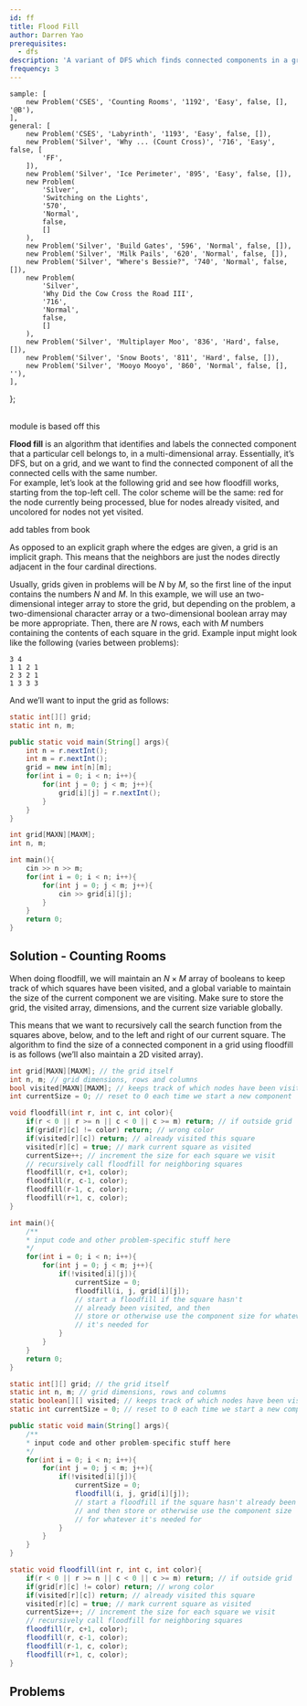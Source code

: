 ```yaml
---
id: ff
title: Flood Fill
author: Darren Yao
prerequisites:
  - dfs
description: 'A variant of DFS which finds connected components in a graph respresented by a grid.'
frequency: 3
---
```



	sample: [
		new Problem('CSES', 'Counting Rooms', '1192', 'Easy', false, [], '@B'),
	],
	general: [
		new Problem('CSES', 'Labyrinth', '1193', 'Easy', false, []),
		new Problem('Silver', 'Why ... (Count Cross)', '716', 'Easy', false, [
			'FF',
		]),
		new Problem('Silver', 'Ice Perimeter', '895', 'Easy', false, []),
		new Problem(
			'Silver',
			'Switching on the Lights',
			'570',
			'Normal',
			false,
			[]
		),
		new Problem('Silver', 'Build Gates', '596', 'Normal', false, []),
		new Problem('Silver', 'Milk Pails', '620', 'Normal', false, []),
		new Problem('Silver', "Where's Bessie?", '740', 'Normal', false, []),
		new Problem(
			'Silver',
			'Why Did the Cow Cross the Road III',
			'716',
			'Normal',
			false,
			[]
		),
		new Problem('Silver', 'Multiplayer Moo', '836', 'Hard', false, []),
		new Problem('Silver', 'Snow Boots', '811', 'Hard', false, []),
		new Problem('Silver', 'Mooyo Mooyo', '860', 'Normal', false, [], ''),
	],
};

<!-- new Problem("LC", "Flood Fill", "https://leetcode.com/problems/flood-fill/", "Intro|Easy", false, []), -->

<!-- Mooyo Mooyo: Not a sorting problem, but you can use sorting to simulate gravity. - Write a custom comparator which puts zeroes at the front and use `stable_sort` to keep the relative order of other elements the same. -->

<Problems problems={problems.sample} />

<br />

<Resources>
	<Resource source="IUSACO" title="10.5 - Flood Fill">
		module is based off this
	</Resource>
    <Resource source="CP2" title="4.2.4 - Flood Fill"> </Resource>
</Resources>

**Flood fill** is an algorithm that identifies and labels the connected component that a particular cell belongs to, in a multi-dimensional array. Essentially, it’s DFS, but on a grid, and we want to find the connected component of all the connected cells with the same number.  
For example, let’s look at the following grid and see how floodfill works, starting from the top-left cell. The color scheme will be the same: red for the node currently being processed, blue for nodes already visited, and uncolored for nodes not yet visited.

<IncompleteSection>

add tables from book

</IncompleteSection>

As opposed to an explicit graph where the edges are given, a grid is an implicit graph. This means that the neighbors are just the nodes directly adjacent in the four cardinal directions.

Usually, grids given in problems will be $N$ by $M$, so the first line of the input contains the numbers $N$ and $M$. In this example, we will use an two-dimensional integer array to store the grid, but depending on the problem, a two-dimensional character array or a two-dimensional boolean array may be more appropriate. Then, there are $N$ rows, each with $M$ numbers containing the contents of each square in the grid. Example input might look like the following (varies between problems):

```
3 4
1 1 2 1
2 3 2 1
1 3 3 3
```

And we’ll want to input the grid as follows:

```java
static int[][] grid;
static int n, m;

public static void main(String[] args){
    int n = r.nextInt();
    int m = r.nextInt();
    grid = new int[n][m];
    for(int i = 0; i < n; i++){
        for(int j = 0; j < m; j++){
            grid[i][j] = r.nextInt();
        }
    }
}
```

```cpp
int grid[MAXN][MAXM];
int n, m;

int main(){
    cin >> n >> m;
    for(int i = 0; i < n; i++){
        for(int j = 0; j < m; j++){
            cin >> grid[i][j];
        }
    }
    return 0;
}
```

## Solution - Counting Rooms
<!-- 
<Resources>
	<Resource
		source="GFG"
		title="Flood Fill"
		url="flood-fill-algorithm-implement-fill-paint"
	></Resource>
</Resources> -->

When doing floodfill, we will maintain an $N\times M$ array of booleans to keep track of which squares have been visited, and a global variable to maintain the size of the current component we are visiting. Make sure to store the grid, the visited array, dimensions, and the current size variable globally.

This means that we want to recursively call the search function from the squares above, below, and to the left and right of our current square. The algorithm to find the size of a connected component in a grid using floodfill is as follows (we’ll also maintain a 2D visited array).

<LanguageSection>

<CPPSection>

```cpp
int grid[MAXN][MAXM]; // the grid itself
int n, m; // grid dimensions, rows and columns
bool visited[MAXN][MAXM]; // keeps track of which nodes have been visited
int currentSize = 0; // reset to 0 each time we start a new component

void floodfill(int r, int c, int color){
    if(r < 0 || r >= n || c < 0 || c >= m) return; // if outside grid
    if(grid[r][c] != color) return; // wrong color
    if(visited[r][c]) return; // already visited this square
    visited[r][c] = true; // mark current square as visited
    currentSize++; // increment the size for each square we visit
    // recursively call floodfill for neighboring squares
    floodfill(r, c+1, color);
    floodfill(r, c-1, color);
    floodfill(r-1, c, color);
    floodfill(r+1, c, color);
}

int main(){
    /**
    * input code and other problem-specific stuff here
    */
    for(int i = 0; i < n; i++){
        for(int j = 0; j < m; j++){
            if(!visited[i][j]){
                currentSize = 0;
                floodfill(i, j, grid[i][j]);
                // start a floodfill if the square hasn't
                // already been visited, and then
                // store or otherwise use the component size for whatever
                // it's needed for
            }
        }
    }
    return 0;
}
```

</CPPSection>

<JavaSection>

```java
static int[][] grid; // the grid itself
static int n, m; // grid dimensions, rows and columns
static boolean[][] visited; // keeps track of which nodes have been visited
static int currentSize = 0; // reset to 0 each time we start a new component

public static void main(String[] args){
    /**
    * input code and other problem-specific stuff here
    */
    for(int i = 0; i < n; i++){
        for(int j = 0; j < m; j++){
            if(!visited[i][j]){
                currentSize = 0;
                floodfill(i, j, grid[i][j]);
                // start a floodfill if the square hasn't already been visited,
                // and then store or otherwise use the component size
                // for whatever it's needed for
            }
        }
    }
}

static void floodfill(int r, int c, int color){
    if(r < 0 || r >= n || c < 0 || c >= m) return; // if outside grid
    if(grid[r][c] != color) return; // wrong color
    if(visited[r][c]) return; // already visited this square
    visited[r][c] = true; // mark current square as visited
    currentSize++; // increment the size for each square we visit
    // recursively call floodfill for neighboring squares
    floodfill(r, c+1, color);
    floodfill(r, c-1, color);
    floodfill(r-1, c, color);
    floodfill(r+1, c, color);
}
```

</JavaSection>

</LanguageSection>

<IncompleteSection />

## Problems

<Problems problems={problems.general} />
